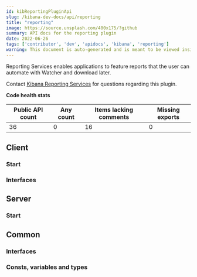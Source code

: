 ```yaml
---
id: kibReportingPluginApi
slug: /kibana-dev-docs/api/reporting
title: "reporting"
image: https://source.unsplash.com/400x175/?github
summary: API docs for the reporting plugin
date: 2022-06-26
tags: ['contributor', 'dev', 'apidocs', 'kibana', 'reporting']
warning: This document is auto-generated and is meant to be viewed inside our experimental, new docs system. Reach out in #docs-engineering for more info.
---
```


Reporting Services enables applications to feature reports that the user can automate with Watcher and download later.

Contact [Kibana Reporting Services](https://github.com/orgs/elastic/teams/kibana-reporting-services) for questions regarding this plugin.

**Code health stats**

| Public API count  | Any count | Items lacking comments | Missing exports |
|-------------------|-----------|------------------------|-----------------|
| 36 | 0 | 16 | 0 |

## Client

### Start
<DocDefinitionList data={[reportingObj.client.start]}/>

### Interfaces
<DocDefinitionList data={reportingObj.client.interfaces}/>

## Server

### Start
<DocDefinitionList data={[reportingObj.server.start]}/>

## Common

### Interfaces
<DocDefinitionList data={reportingObj.common.interfaces}/>

### Consts, variables and types
<DocDefinitionList data={reportingObj.common.misc}/>

